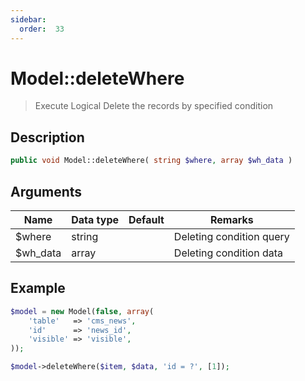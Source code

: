 ```yaml
---
sidebar:
  order:  33
---
```


# Model::deleteWhere

> Execute Logical Delete the records by specified condition

## Description

```php
public void Model::deleteWhere( string $where, array $wh_data )
```

## Arguments

| Name     | Data type | Default | Remarks                  |
| -------- | --------- | ------- | ------------------------ |
| $where   | string    |         | Deleting condition query |
| $wh_data | array     |         | Deleting condition data  |

## Example

```php title="Controller"
$model = new Model(false, array(
    'table'   => 'cms_news',
    'id'      => 'news_id',
    'visible' => 'visible',
));

$model->deleteWhere($item, $data, 'id = ?', [1]);
```
